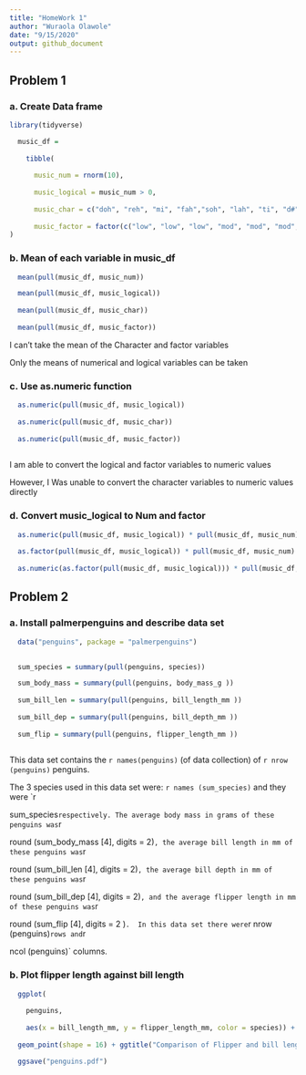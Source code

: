 ```yaml
---
title: "HomeWork 1"
author: "Wuraola Olawole"
date: "9/15/2020"
output: github_document
---
```


## Problem 1

### a. Create Data frame

```r

library(tidyverse)

  music_df =
    
    tibble(
      
      music_num = rnorm(10),
              
      music_logical = music_num > 0,
              
      music_char = c("doh", "reh", "mi", "fah","soh", "lah", "ti", "d#", "r#", "f#" ),
              
      music_factor = factor(c("low", "low", "low", "mod", "mod", "mod", "high", "high", "high", "high"))
)

```
### b. Mean of each variable in music_df

```r

  mean(pull(music_df, music_num))

  mean(pull(music_df, music_logical))
  
  mean(pull(music_df, music_char))
  
  mean(pull(music_df, music_factor))

```
I can't take the mean of the Character and factor variables

Only the means of numerical and logical variables can be taken

### c. Use as.numeric function

```r
  
  as.numeric(pull(music_df, music_logical))
  
  as.numeric(pull(music_df, music_char))
  
  as.numeric(pull(music_df, music_factor))
  
```
I am able to convert the logical and factor variables to numeric values

However, I Was unable to convert the character variables to numeric values
directly

### d. Convert music_logical to Num and factor 
```r
  
  as.numeric(pull(music_df, music_logical)) * pull(music_df, music_num)
  
  as.factor(pull(music_df, music_logical)) * pull(music_df, music_num)
  
  as.numeric(as.factor(pull(music_df, music_logical))) * pull(music_df, music_num)
```


## Problem 2

### a. Install palmerpenguins and describe data set

```r
  
  data("penguins", package = "palmerpenguins")
  
```

```r
  sum_species = summary(pull(penguins, species))

  sum_body_mass = summary(pull(penguins, body_mass_g )) 
  
  sum_bill_len = summary(pull(penguins, bill_length_mm ))
  
  sum_bill_dep = summary(pull(penguins, bill_depth_mm ))
  
  sum_flip = summary(pull(penguins, flipper_length_mm ))
  
```


This data set contains the `r names(penguins)` (of data collection) of `r nrow (penguins)` penguins.

The 3 species used in this data set were: `r names (sum_species)` and they were `r 

sum_species` respectively. The average body mass in grams of these penguins was `r 

round (sum_body_mass [4], digits = 2)`, the average bill length in mm of these penguins was `r 

round (sum_bill_len [4], digits = 2)`, the average bill depth in mm of these penguins was `r 

round (sum_bill_dep [4], digits = 2)`, and the average flipper length in mm of these penguins was `r 

round (sum_flip [4], digits = 2 )`.  In this data set there were `r nrow (penguins)` rows and `r 

ncol (penguins)` columns. 


### b. Plot flipper length against bill length

```r

  ggplot(
    
    penguins, 
    
    aes(x = bill_length_mm, y = flipper_length_mm, color = species)) + 
    
  geom_point(shape = 16) + ggtitle("Comparison of Flipper and bill lengths in 3 species of Penguins")

  ggsave("penguins.pdf")

```


